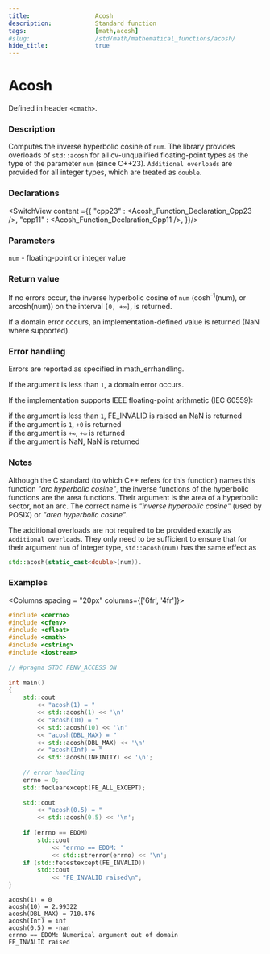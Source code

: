 ```yaml
---
title:                  Acosh
description:            Standard function
tags:                   [math,acosh]
#slug:                  /std/math/mathematical_functions/acosh/
hide_title:             true
---
```



<!----------------- Codes ---------------------->

# Acosh

Defined in header `<cmath>`.

### Description

Computes the inverse hyperbolic cosine of `num`. The library provides overloads of `std::acosh` for 
all cv-unqualified floating-point types as the type of the parameter `num` (since C++23).
`Additional overloads` are provided for all integer types, which are treated as `double`.


### Declarations

<SwitchView content ={{
    "cpp23" : <Acosh_Function_Declaration_Cpp23 />,
    "cpp11" : <Acosh_Function_Declaration_Cpp11 />,
}}/>


### Parameters
 
`num` - floating-point or integer value

### Return value

If no errors occur, the inverse hyperbolic cosine of `num` (cosh<sup>-1</sup>(num), or arcosh(num)) on the interval `[0, +∞]`, is returned.

If a domain error occurs, an implementation-defined value is returned (NaN where supported).

### Error handling

Errors are reported as specified in math_errhandling.

If the argument is less than `1`, a domain error occurs.

If the implementation supports IEEE floating-point arithmetic (IEC 60559):

if the argument is less than `1`, FE_INVALID is raised an NaN is returned <br/>
if the argument is `1`, `+0` is returned<br/>
if the argument is `+∞`, `+∞` is returned<br/>
if the argument is NaN, NaN is returned<br/>

### Notes

Although the C standard (to which C++ refers for this function) names this function
*"arc hyperbolic cosine"*, the inverse functions of the hyperbolic functions are the area functions.
Their argument is the area of a hyperbolic sector, not an arc. The correct name is *"inverse hyperbolic cosine"* (used by POSIX) or *"area hyperbolic cosine"*.

The additional overloads are not required to be provided exactly as `Additional overloads`.
They only need to be sufficient to ensure that for their argument `num` of integer type,
`std::acosh(num)` has the same effect as 
```cpp
std::acosh(static_cast<double>(num)).
```
### Examples



<Columns spacing = "20px" columns={['6fr', '4fr']}>
<div>

```cpp
#include <cerrno>
#include <cfenv>
#include <cfloat>
#include <cmath>
#include <cstring>
#include <iostream>
 
// #pragma STDC FENV_ACCESS ON
 
int main()
{
    std::cout 
        << "acosh(1) = " 
        << std::acosh(1) << '\n'
        << "acosh(10) = " 
        << std::acosh(10) << '\n'
        << "acosh(DBL_MAX) = " 
        << std::acosh(DBL_MAX) << '\n'
        << "acosh(Inf) = " 
        << std::acosh(INFINITY) << '\n';
 
    // error handling
    errno = 0;
    std::feclearexcept(FE_ALL_EXCEPT);
 
    std::cout 
        << "acosh(0.5) = " 
        << std::acosh(0.5) << '\n';
 
    if (errno == EDOM)
        std::cout 
            << "errno == EDOM: " 
            << std::strerror(errno) << '\n';
    if (std::fetestexcept(FE_INVALID))
        std::cout 
            << "FE_INVALID raised\n";
}
```

</div>

<div>

```plaintext title="Possible Result"
acosh(1) = 0
acosh(10) = 2.99322
acosh(DBL_MAX) = 710.476
acosh(Inf) = inf
acosh(0.5) = -nan
errno == EDOM: Numerical argument out of domain
FE_INVALID raised
```

</div>
</Columns>
